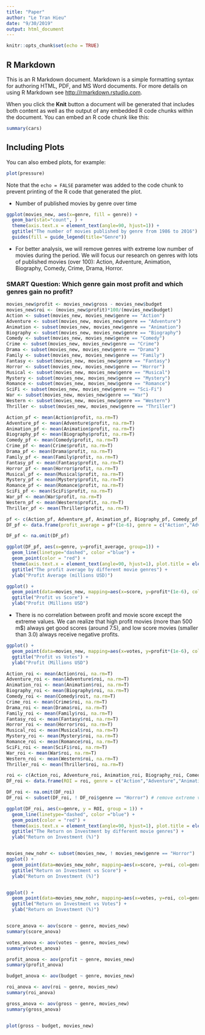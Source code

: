 ```yaml
---
title: "Paper"
author: "Le Tran Hieu"
date: "9/30/2019"
output: html_document
---
```


```r
knitr::opts_chunk$set(echo = TRUE)
```

## R Markdown

This is an R Markdown document. Markdown is a simple formatting syntax for authoring HTML, PDF, and MS Word documents. For more details on using R Markdown see <http://rmarkdown.rstudio.com>.

When you click the **Knit** button a document will be generated that includes both content as well as the output of any embedded R code chunks within the document. You can embed an R code chunk like this:

```r
summary(cars)
```

## Including Plots

You can also embed plots, for example:

```r
plot(pressure)
```

Note that the `echo = FALSE` parameter was added to the code chunk to prevent printing of the R code that generated the plot.

* Number of published movies by genre over time

``` r
ggplot(movies_new, aes(x=genre, fill = genre)) +
  geom_bar(stat="count", ) +
  theme(axis.text.x = element_text(angle=90, hjust=1)) +
  ggtitle("The number of movies published by genre from 1986 to 2016") +
  guides(fill = guide_legend(title="Genre"))

```
 * For better analysis, we will remove genres with extreme low number of movies during the period. We will focus our research on genres with lots of published movies (over 100): Action, Adventure, Animation, Biography, Comedy, Crime, Drama, Horror.






### SMART Question: Which genre gain most profit and which genres gain no profit?

```r
movies_new$profit <- movies_new$gross - movies_new$budget
movies_new$roi <- (movies_new$profit)*100/(movies_new$budget)
Action <- subset(movies_new, movies_new$genre == "Action")
Adventure <- subset(movies_new, movies_new$genre == "Adventure")
Animation <- subset(movies_new, movies_new$genre == "Animation")
Biography <- subset(movies_new, movies_new$genre == "Biography")
Comedy <- subset(movies_new, movies_new$genre == "Comedy")
Crime <- subset(movies_new, movies_new$genre == "Crime")
Drama <- subset(movies_new, movies_new$genre == "Drama")
Family <- subset(movies_new, movies_new$genre == "Family")
Fantasy <- subset(movies_new, movies_new$genre == "Fantasy")
Horror <- subset(movies_new, movies_new$genre == "Horror")
Musical <- subset(movies_new, movies_new$genre == "Musical")
Mystery <- subset(movies_new, movies_new$genre == "Mystery")
Romance <- subset(movies_new, movies_new$genre == "Romance")
SciFi <- subset(movies_new, movies_new$genre == "Sci-Fi")
War <- subset(movies_new, movies_new$genre == "War")
Western <- subset(movies_new, movies_new$genre == "Western")
Thriller <- subset(movies_new, movies_new$genre == "Thriller")

Action_pf <- mean(Action$profit, na.rm=T)
Adventure_pf <- mean(Adventure$profit, na.rm=T)
Animation_pf <- mean(Animation$profit, na.rm=T)
Biography_pf <- mean(Biography$profit, na.rm=T)
Comedy_pf <- mean(Comedy$profit, na.rm=T)
Crime_pf <- mean(Crime$profit, na.rm=T)
Drama_pf <- mean(Drama$profit, na.rm=T)
Family_pf <- mean(Family$profit, na.rm=T)
Fantasy_pf <- mean(Fantasy$profit, na.rm=T)
Horror_pf <- mean(Horror$profit, na.rm=T)
Musical_pf <- mean(Musical$profit, na.rm=T)
Mystery_pf <- mean(Mystery$profit, na.rm=T)
Romance_pf <- mean(Romance$profit, na.rm=T)
SciFi_pf <- mean(SciFi$profit, na.rm=T)
War_pf <- mean(War$profit, na.rm=T)
Western_pf <- mean(Western$profit, na.rm=T)
Thriller_pf <- mean(Thriller$profit, na.rm=T)

pf <- c(Action_pf, Adventure_pf, Animation_pf, Biography_pf, Comedy_pf, Crime_pf, Drama_pf, Family_pf, Fantasy_pf, Horror_pf, Musical_pf, Mystery_pf, Romance_pf, SciFi_pf, War_pf, Western_pf, Thriller_pf)
DF_pf <- data.frame(profit_average = pf*(1e-6), genre = c("Action","Adventure","Animation","Biography","Comedy","Crime","Drama","Family","Fantasy","Horror","Musical","Mystery","Romance","Sci-Fi","War","Western","Thriller"))

DF_pf <- na.omit(DF_pf)

ggplot(DF_pf, aes(x=genre, y=profit_average, group=1)) +
  geom_line(linetype="dashed", color ="blue") +
  geom_point(color = "red") +
  theme(axis.text.x = element_text(angle=90, hjust=1), plot.title = element_text(h=0.5)) +
  ggtitle("The profit average by different movie genres") +
  ylab("Profit Average (millions USD)")


```

```r

ggplot() +
  geom_point(data=movies_new, mapping=aes(x=score, y=profit*(1e-6), col=genre), na.rm=T) +
  ggtitle("Profit vs Score") + 
  ylab("Profit (Millions USD")

```

* There is no correlation between profit and movie score except the extreme values. We can realize that high profit movies (more than 500 m$) always get good scores (around 7.5), and low score movies (smaller than 3.0) always receive negative profits.

``` r
ggplot() +
  geom_point(data=movies_new, mapping=aes(x=votes, y=profit*(1e-6), col=genre), na.rm=T) +
  ggtitle("Profit vs Votes") + 
  ylab("Profit (Millions USD")


```


``` r


Action_roi <- mean(Action$roi, na.rm=T)
Adventure_roi <- mean(Adventure$roi, na.rm=T)
Animation_roi <- mean(Animation$roi, na.rm=T)
Biography_roi <- mean(Biography$roi, na.rm=T)
Comedy_roi <- mean(Comedy$roit, na.rm=T)
Crime_roi <- mean(Crime$roi, na.rm=T)
Drama_roi <- mean(Drama$roi, na.rm=T)
Family_roi <- mean(Family$roi, na.rm=T)
Fantasy_roi <- mean(Fantasy$roi, na.rm=T)
Horror_roi <- mean(Horror$roi, na.rm=T)
Musical_roi <- mean(Musical$roi, na.rm=T)
Mystery_roi <- mean(Mystery$roi, na.rm=T)
Romance_roi <- mean(Romance$roi, na.rm=T)
SciFi_roi <- mean(SciFi$roi, na.rm=T)
War_roi <- mean(War$roi, na.rm=T)
Western_roi <- mean(Western$roi, na.rm=T)
Thriller_roi <- mean(Thriller$roi, na.rm=T)

roi <- c(Action_roi, Adventure_roi, Animation_roi, Biography_roi, Comedy_roi, Crime_roi, Drama_roi, Family_roi, Fantasy_roi, Horror_roi, Musical_roi, Mystery_roi, Romance_roi, SciFi_roi, War_roi, Western_roi, Thriller_roi)
DF_roi <- data.frame(ROI = roi, genre = c("Action","Adventure","Animation","Biography","Comedy","Crime","Drama","Family","Fantasy","Horror","Musical","Mystery","Romance","Sci-Fi","War","Western","Thriller"))

DF_roi <- na.omit(DF_roi)
DF_roi <- subset(DF_roi, ! DF_roi$genre == "Horror") # remove extreme values

ggplot(DF_roi, aes(x=genre, y = ROI, group = 1)) +
  geom_line(linetype="dashed", color ="blue") +
  geom_point(color = "red") +
  theme(axis.text.x = element_text(angle=90, hjust=1), plot.title = element_text(hjust=0.5)) +
  ggtitle("The Return on Investment by different movie genres") +
  ylab("Return on Investment (%)")



```

```r

movies_new_nohr <- subset(movies_new, ! movies_new$genre == "Horror")
ggplot() +
  geom_point(data=movies_new_nohr, mapping=aes(x=score, y=roi, col=genre), na.rm=T) +
  ggtitle("Return on Investment vs Score") + 
  ylab("Return on Investment (%)")


ggplot() +
  geom_point(data=movies_new_nohr, mapping=aes(x=votes, y=roi, col=genre), na.rm=T) +
  ggtitle("Return on Investment vs Votes") + 
  ylab("Return on Investment (%)")



```


```r

score_anova <- aov(score ~ genre, movies_new)
summary(score_anova)

votes_anova <- aov(votes ~ genre, movies_new)
summary(votes_anova)

profit_anova <- aov(profit ~ genre, movies_new)
summary(profit_anova)

budget_anova <- aov(budget ~ genre, movies_new)

roi_anova <- aov(roi ~ genre, movies_new)
summary(roi_anova)

gross_anova <- aov(gross ~ genre, movies_new)
summary(gross_anova)



```



```r
plot(gross ~ budget, movies_new)


```
